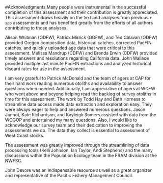 <!-- ***************************ACKNOWLEDGEMENTS*************************** -->
#Acknowledgments
Many people were instrumental in the successful completion of this assessment and their contribution is greatly appreciated.  This assessment draws heavily on the text and analyses from previous `r spp` assessments and has benefited greatly from the efforts of all authors contributing to those analyses. 

Alison Whitman (ODFW), Patrick Mirrick (ODFW), and Ted Calavan (ODFW) provided Oregon composition data, historical catches, corrected PacFIN catches, and quickly uploaded age data that were critical to this assessment.  Melissa Mandrup (CDFW) and Brenda Erwin (CDFW) provided timely answers and resolutions regarding California data. John Wallace provided multiple last minute PacFIN extractions and analyzed historical discard rates for use in the assessment.

I am very grateful to Patrick McDonald and the team of agers at CAP for their hard work reading numerous otoliths and availability to answer questions when needed. Additionally, I am appreciative of agers at WDFW who went above and beyond helping read the backlog of survey otoliths in time for this assessment.  The work by Todd Hay and Beth Horness to streamline data access made data extraction and exploration easy.  They were always eager to help and answered numerous questions. Jason Jannot, Kate Richardson, and Kayleigh Somers assisted with data from the WCGOP and entertained my many questions. Also, I would like to acknowledge our survey team and their dedication to improving the assessments we do. The data they collect is essential to assessment of West Coast stocks. 

The assessment was greatly improved through the streamlining of data processing tools (Kelli Johnson, Ian Taylor, Andi Stephens) and the many discussions within the Population Ecology team in the FRAM division at the NWFSC.

John Devore was an indispensable resource as well as a great organizer and representative of the Pacific Fishery Management Council.

\newpage
\FloatBarrier